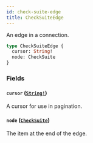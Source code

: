 ```yaml
---
id: check-suite-edge
title: CheckSuiteEdge
---
```


An edge in a connection.

```graphql
type CheckSuiteEdge {
  cursor: String!
  node: CheckSuite
}
```

### Fields

#### `cursor` ([`String!`](/docs/api/scalars/string))

A cursor for use in pagination.

#### `node` ([`CheckSuite`](/docs/api/objects/check-suite))

The item at the end of the edge.
